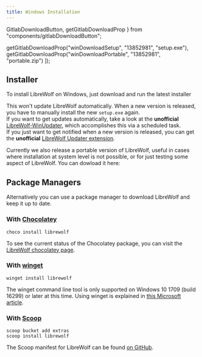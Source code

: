 ```yaml
---
title: Windows Installation
---
```


  GitlabDownloadButton,
  getGitlabDownloadProp
} from "components/gitlabDownloadButton";

  getGitlabDownloadProp("winDownloadSetup", "13852981", "setup.exe"),
  getGitlabDownloadProp("winDownloadPortable", "13852981", "portable.zip")
]);

<InstallationHeader />

## Installer

To install LibreWolf on Windows, just download and run the latest installer

<GitlabDownloadButton id="winDownloadSetup" />

This won't update LibreWolf automatically. When a new version is released, you
have to manually install the new `setup.exe` again.  
If you want to get updates automatically, take a look at the **unofficial**
[LibreWolf-WinUpdater](https://github.com/ltGuillaume/LibreWolf-WinUpdater),
which accomplishes this via a scheduled task.  
If you just want to get notified when a new version is released, you can get the
**unofficial**
[LibreWolf Updater extension](https://addons.mozilla.org/en-US/firefox/addon/librewolf-updater/).

Currently we also release a portable version of LibreWolf, useful in cases where
installation at system level is not possible, or for just testing some aspect of
LibreWolf. You can dowload it here:

<GitlabDownloadButton id="winDownloadPortable" />

## Package Managers

Alternatively you can use a package manager to download LibreWolf and keep it up
to date.

### With [Chocolatey](https://chocolatey.org/)

```
choco install librewolf
```

To see the current status of the Chocolatey package, you can visit the
[LibreWolf chocolatey page](https://community.chocolatey.org/packages/librewolf).

### With [winget](https://github.com/microsoft/winget-cli)

```
winget install librewolf
```

The winget command line tool is only supported on Windows 10 1709 (build 16299)
or later at this time. Using winget is explained in
[this Microsoft article](https://docs.microsoft.com/en-us/windows/package-manager/winget/#production-recommended).

### With [Scoop](https://scoop.sh)

```
scoop bucket add extras
scoop install librewolf
```

The Scoop manifest for LibreWolf can be found
[on GitHub](https://github.com/ScoopInstaller/Extras/blob/master/bucket/librewolf.json).
